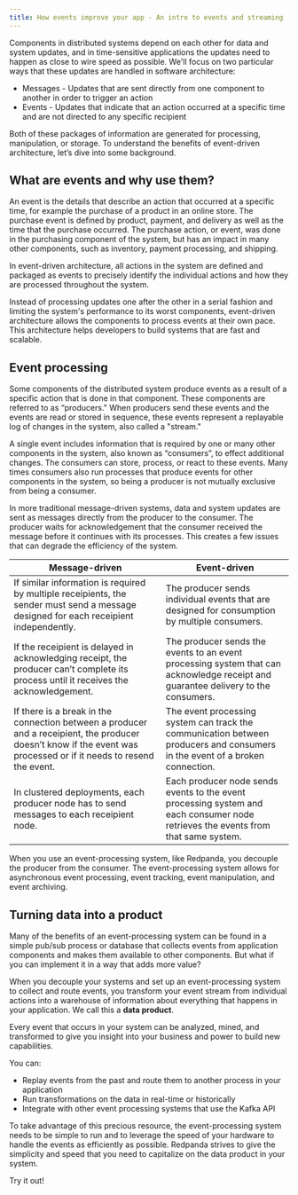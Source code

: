 ```yaml
---
title: How events improve your app - An intro to events and streaming
---
```


Components in distributed systems depend on each other for data and system updates,
and in time-sensitive applications the updates need to happen as close to wire speed as possible.
We'll focus on two particular ways that these updates are handled in software architecture:

- Messages - Updates that are sent directly from one component to another in order to trigger an action
- Events - Updates that indicate that an action occurred at a specific time and are not directed to any specific recipient

Both of these packages of information are generated for processing, manipulation, or storage.
To understand the benefits of event-driven architecture, let’s dive into some background.

## What are events and why use them?

An event is the details that describe an action that occurred at a specific time,
for example the purchase of a product in an online store.
The purchase event is defined by product, payment, and delivery as well as the time that the purchase occurred.
The purchase action, or event, was done in the purchasing component of the system,
but has an impact in many other components, such as inventory, payment processing, and shipping.

In event-driven architecture, all actions in the system are defined and packaged as events 
to precisely identify the individual actions and how they are processed throughout the system. 

Instead of processing updates one after the other in a serial fashion and limiting the system's performance to its worst components,
event-driven architecture allows the components to process events at their own pace.
This architecture helps developers to build systems that are fast and scalable.

## Event processing

Some components of the distributed system produce events as a result of a specific action that is done in that component.
These components are referred to as “producers."
When producers send these events and the events are read or stored in sequence,
these events represent a replayable log of changes in the system, also called a "stream."

A single event includes information that is required by one or many other components in the system, also known as “consumers”,
to effect additional changes.
The consumers can store, process, or react to these events.
Many times consumers also run processes that produce events for other components in the system,
so being a producer is not mutually exclusive from being a consumer.

In more traditional message-driven systems, data and system updates are sent as messages directly from the producer to the consumer.
The producer waits for acknowledgement that the consumer received the message before it continues with its processes.
This creates a few issues that can degrade the efficiency of the system.

|Message-driven|Event-driven|
|--- |--- |
|If similar information is required by multiple receipients, the sender must send a message designed for each receipient independently.|The producer sends individual events that are designed for consumption by multiple consumers.|
|If the receipient is delayed in acknowledging receipt, the producer can’t complete its process until it receives the acknowledgement.|The producer sends the events to an event processing system that can acknowledge receipt and guarantee delivery to the consumers.|
|If there is a break in the connection between a producer and a receipient, the producer doesn’t know if the event was processed or if it needs to resend the event.|The event processing system can track the communication between producers and consumers in the event of a broken connection.|
|In clustered deployments, each producer node has to send messages to each receipient node.|Each producer node sends events to the event processing system and each consumer node retrieves the events from that same system.|

When you use an event-processing system, like Redpanda, you decouple the producer from the consumer.
The event-processing system allows for asynchronous event processing, event tracking, event manipulation, and event archiving.

## Turning data into a product

Many of the benefits of an event-processing system can be found in a simple pub/sub process or database
that collects events from application components and makes them available to other components.
But what if you can implement it in a way that adds more value?

When you decouple your systems and set up an event-processing system to collect and route events,
you transform your event stream from individual actions into a warehouse of information about everything that happens in your application.
We call this a **data product**.

Every event that occurs in your system can be analyzed, mined, and transformed
to give you insight into your business and power to build new capabilities.

You can:

- Replay events from the past and route them to another process in your application
- Run transformations on the data in real-time or historically
- Integrate with other event processing systems that use the Kafka API

To take advantage of this precious resource, the event-processing system needs to be simple to run
and to leverage the speed of your hardware to handle the events as efficiently as possible.
Redpanda strives to give the simplicity and speed that you need to capitalize on the data product in your system.

Try it out!